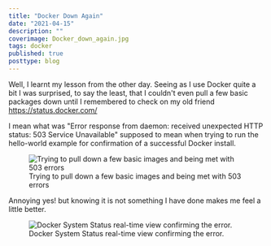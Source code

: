 ```yaml
---
title: "Docker Down Again"
date: "2021-04-15"
description: ""
coverimage: Docker_down_again.jpg
tags: docker
published: true
posttype: blog
---
```

Well, I learnt my lesson from the other day. Seeing as I use Docker quite a bit I was surprised, to say the least, that I couldn't even pull a few basic packages down until I remembered to check on my old friend <a href="https://status.docker.com/" target="_blank" class="external" title="External Link to docker.com" rel=”nofollow”>https://status.docker.com/</a>

I mean what was "Error response from daemon: received unexpected HTTP status: 503 Service Unavailable" supposed to mean when trying to run the hello-world example for confirmation of a successful Docker install. 

<figure class="figure text-center col-xs-12 col-sm-12 col-lg-12">
  <img src="/static/345dd538-9a56-4db8-9aa0-a567f07d1e92.png" class="img-fluid" alt="Trying to pull down a few basic images and being met with 503 errors">
  <figcaption class="figure-caption text-center fw-normal text-dark">Trying to pull down a few basic images and being met with 503 errors</figcaption>
</figure>

Annoying yes! but knowing it is not something I have done makes me feel a little better. 

<figure class="figure text-center col-xs-12 col-sm-12 col-lg-12">
  <img src="/static/e9218761-2274-4d78-96dc-ff9dabe89c64.png" class="img-fluid" alt="Docker System Status real-time view confirming the error.">
  <figcaption class="figure-caption text-center fw-normal text-dark">Docker System Status real-time view confirming the error.</figcaption>
</figure>